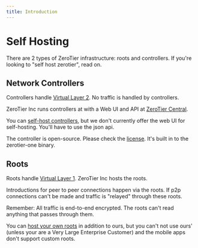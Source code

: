 ```yaml
---
title: Introduction
---
```


Self Hosting
======
There are 2 types of ZeroTier infrastructure: roots and controllers. If you're looking to "self host zerotier", read on. 


## Network Controllers
Controllers handle [Virtual Layer 2](../zerotier/manual.md#22vl2theethernetvirtualizationlayeraname2_2a). No traffic is handled by controllers. 

ZeroTier Inc runs controllers at with a Web UI and API at [ZeroTier Central](https://my.zerotier.com).

You can [self-host controllers](./network-controllers), but we don't currently offer the web UI for self-hosting. You'll have to use the json api. 

The controller is open-source. Please check the [license](https://github.com/zerotier/ZeroTierOne/blob/master/LICENSE.txt). It's built in to the zerotier-one binary. 


## Roots
Roots handle [Virtual Layer 1](../zerotier/manual.md#211networktopologyandpeerdiscoveryaname2_1_1a). 
ZeroTier Inc hosts the roots. 

Introductions for peer to peer connections happen via the roots. If p2p connections can't be made and traffic is "relayed" through these roots.

Remember: All traffic is end-to-end encrypted. The roots can't read anything that passes through them. 

You can [host your own roots](../zerotier/moons) in addition to ours, but you can't not use ours' (unless your are a Very Large Enterprise Customer) and the mobile apps don't support custom roots. 

